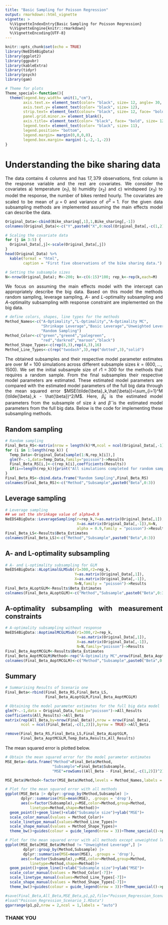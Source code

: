 ```yaml
---
title: "Basic Sampling for Poisson Regression"
output: rmarkdown::html_vignette
vignette: >
  %\VignetteIndexEntry{Basic Sampling for Poisson Regression}
  %\VignetteEngine{knitr::rmarkdown}
  %\VignetteEncoding{UTF-8}
---
```


<style>
body {
text-align: justify}
</style>

```r
knitr::opts_chunk$set(echo = TRUE)
library(NeEDS4BigData)
library(ggplot2)
library(ggpubr)
library(kableExtra)
library(tidyr)
library(psych)
library(gam)

# Theme for plots
Theme_special<-function(){
  theme(legend.key.width= unit(1,"cm"),
        axis.text.x= element_text(color= "black", size= 12, angle= 30, hjust=0.75),
        axis.text.y= element_text(color= "black", size= 12), 
        strip.text= element_text(colour= "black", size= 12, face= "bold"),
        panel.grid.minor.x= element_blank(),
        axis.title= element_text(color= "black", face= "bold", size= 12),
        legend.text= element_text(color= "black", size= 11),
        legend.position= "bottom",
        legend.margin= margin(0,0,0,0),
        legend.box.margin= margin(-1,-2,-1,-2)) 
}
```

# Understanding the bike sharing data

The data contains $4$ columns and has $17,379$ observations, first column is the response variable and the rest are covariates. 
We consider the covariates a) temperature ($x_1$), b) humidity ($x_2$) and c) windspeed ($x_3$) to model the response, the number of bikes rented hourly.
The covariates are scaled to be mean of $\mu=0$ and variance of $\sigma^2=1$.
For the given data subsampling methods are implemented assuming the main effects model can describe the data.

```r
Original_Data<-cbind(Bike_sharing[,1],1,Bike_sharing[,-1])
colnames(Original_Data)<-c("Y",paste0("X",0:ncol(Original_Data[,-c(1,2)])))

# Scaling the covariate data
for (j in 3:5) {
  Original_Data[,j]<-scale(Original_Data[,j])
}
head(Original_Data) %>% 
  kable(format = "html",
        caption = "First five observations of the bike sharing data.")

# Setting the subsample sizes
N<-nrow(Original_Data); M<-200; k<-c(6:15)*100; rep_k<-rep(k,each=M)
```

We focus on assuming the main effects model with the intercept can appropriately describe the big data.
Based on this model the methods random sampling, leverage sampling, $A$- and $L$-optimality subsampling and $A$-optimality subsampling with response constraint are implemented on the big data.

```r
# define colors, shapes, line types for the methods
Method_Names<-c("A-Optimality","L-Optimality","A-Optimality MC",
                "Shrinkage Leverage","Basic Leverage","Unweighted Leverage",
                "Random Sampling")
Method_Color<-c("green","green4","palegreen",
                "red","darkred","maroon","black")
Method_Shape_Types<-c(rep(8,3),rep(4,3),16)
Method_Line_Types<-c(rep("twodash",3),rep("dotted",3),"solid")
```

The obtained subsamples and their respective model parameter estimates are over $M=100$ simulations across different subsample sizes $k=(600,\ldots,1500)$. 
We set the initial subsample size of $r1=300$ for the methods that requires a random sample. 
From the final subsamples their respective model parameters are estimated. 
These estimated model parameters are compared with the estimated model parameters of the full big data through the mean squared error $MSE(\tilde{\beta}_k,\hat{\beta})=\sum_{i=1}^M (\tilde{\beta}_k - \hat{\beta})^2/M$. 
Here, $\tilde{\beta}_k$ is the estimated model parameters from the subsample of size $k$ and $\hat{\beta}$ is the estimated model parameters from the full big data. 
Below is the code for implementing these subsampling methods.

## Random sampling

```r
# Random sampling
Final_Beta_RS<-matrix(nrow = length(k)*M,ncol = ncol(Original_Data[,-1])+1)
for (i in 1:length(rep_k)) {
  Temp_Data<-Original_Data[sample(1:N,rep_k[i]),]
  glm(Y~.-1,data=Temp_Data,family="poisson")->Results
  Final_Beta_RS[i,]<-c(rep_k[i],coefficients(Results))
  if(i==length(rep_k)){print("All simulations completed for random sampling")}
}
Final_Beta_RS<-cbind.data.frame("Random Sampling",Final_Beta_RS)
colnames(Final_Beta_RS)<-c("Method","Subsample",paste0("Beta",0:3))
```

## Leverage sampling

```r
# Leverage sampling 
## we set the shrinkage value of alpha=0.9
NeEDS4BigData::LeverageSampling(r=rep_k,Y=as.matrix(Original_Data[,1]),
                                X=as.matrix(Original_Data[,-1]),N=N,
                                alpha = 0.9,family = "poisson")->Results
Final_Beta_LS<-Results$Beta_Estimates
colnames(Final_Beta_LS)<-c("Method","Subsample",paste0("Beta",0:3))
```

## A- and L-optimality subsampling

```r
# A- and L-optimality subsampling for GLM
NeEDS4BigData::ALoptimalGLMSub(r1=300,r2=rep_k,
                               Y=as.matrix(Original_Data[,1]),
                               X=as.matrix(Original_Data[,-1]),
                               N=N,family = "poisson")->Results
Final_Beta_ALoptGLM<-Results$Beta_Estimates
colnames(Final_Beta_ALoptGLM)<-c("Method","Subsample",paste0("Beta",0:3))
```

## A-optimality subsampling with measurement constraints

```r
# A-optimality subsampling without response
NeEDS4BigData::AoptimalMCGLMSub(r1=300,r2=rep_k,
                                Y=as.matrix(Original_Data[,1]),
                                X=as.matrix(Original_Data[,-1]),
                                N=N,family="poisson")->Results
Final_Beta_AoptMCGLM<-Results$Beta_Estimates
Final_Beta_AoptMCGLM$Method<-rep("A-Optimality MC",nrow(Final_Beta_AoptMCGLM))
colnames(Final_Beta_AoptMCGLM)<-c("Method","Subsample",paste0("Beta",0:3))
```

## Summary

```r
# Summarising Results of Scenario one
Final_Beta<-rbind(Final_Beta_RS,Final_Beta_LS,
                  Final_Beta_ALoptGLM,Final_Beta_AoptMCGLM)

# Obtaining the model parameter estimates for the full big data model
glm(Y~.-1,data = Original_Data,family="poisson")->All_Results
coefficients(All_Results)->All_Beta
matrix(rep(All_Beta,by=nrow(Final_Beta)),nrow = nrow(Final_Beta),
       ncol = ncol(Final_Beta[,-c(1,2)]),byrow = TRUE)->All_Beta

remove(Final_Beta_RS,Final_Beta_LS,Final_Beta_ALoptGLM,
       Final_Beta_AoptMCGLM,Temp_Data,Results,All_Results)
```

The mean squared error is plotted below.

```r
# Obtain the mean squared error for the model parameter estimates
MSE_Beta<-data.frame("Method"=Final_Beta$Method,
                     "Subsample"=Final_Beta$Subsample,
                     "MSE"=rowSums((All_Beta - Final_Beta[,-c(1,2)])^2)) 

MSE_Beta$Method<-factor(MSE_Beta$Method,levels = Method_Names,labels = Method_Names)

# Plot for the mean squared error with all methods
ggplot(MSE_Beta |> dplyr::group_by(Method,Subsample) |> 
       dplyr::summarise(MSE=mean(MSE), .groups = 'drop'),
       aes(x=factor(Subsample),y=MSE,color=Method,group=Method,
           linetype=Method,shape=Method))+
  geom_point()+geom_line()+xlab("Subsample size")+ylab("MSE")+
  scale_color_manual(values = Method_Color)+
  scale_linetype_manual(values=Method_Line_Types)+
  scale_shape_manual(values = Method_Shape_Types)+
  theme_bw()+guides(colour = guide_legend(nrow = 3))+Theme_special()->p1

# Plot for the mean squared error with all methods except unweighted leverage
ggplot(MSE_Beta[MSE_Beta$Method != "Unweighted Leverage",] |> 
        dplyr::group_by(Method,Subsample) |> 
        dplyr::summarise(MSE=mean(MSE), .groups = 'drop'),
       aes(x=factor(Subsample),y=MSE,color=Method,group=Method,
           linetype=Method,shape=Method))+
  geom_point()+geom_line()+xlab("Subsample size")+ylab("MSE")+
  scale_color_manual(values = Method_Color[-7])+
  scale_linetype_manual(values=Method_Line_Types[-7])+
  scale_shape_manual(values = Method_Shape_Types[-7])+
  theme_bw()+guides(colour = guide_legend(nrow = 3))+Theme_special()->p2

#save(Final_Beta,All_Beta,MSE_Beta,p1,p2,file="Poisson_Regression_Scenario_1.RData")
#load("Poisson_Regression_Scenario_1.RData")
ggarrange(p1,p2,nrow = 2,ncol = 1,labels = "auto")
```

### THANK YOU
